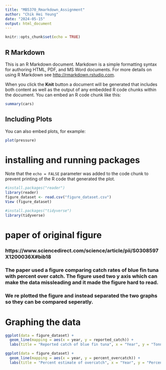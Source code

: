 ```yaml
---
title: "MB5370_Rmarkdown_Assignment"
author: "Chik Hei Yeung"
date: "2024-05-15"
output: html_document
---
```


```r
knitr::opts_chunk$set(echo = TRUE)
```

## R Markdown

This is an R Markdown document. Markdown is a simple formatting syntax for authoring HTML, PDF, and MS Word documents. For more details on using R Markdown see <http://rmarkdown.rstudio.com>.

When you click the **Knit** button a document will be generated that includes both content as well as the output of any embedded R code chunks within the document. You can embed an R code chunk like this:

```r
summary(cars)
```

## Including Plots

You can also embed plots, for example:

```r
plot(pressure)
```
# installing and running packages 
Note that the `echo = FALSE` parameter was added to the code chunk to prevent printing of the R code that generated the plot.
```r
#install.packages("reader")
library(reader)
figure_dataset <- read.csv("figure_dataset.csv")
View (figure_dataset)
```
```r
#install.packages("tidyverse")
library(tidyverse)
```
# paper of original figure 
### https://www.sciencedirect.com/science/article/pii/S0308597X1200036X#bib18 
### The paper used a figure comparing catch rates of blue fin tuna with percent over catch. The figure used two y axis which can make the data missleading and it made the figure hard to read. 
### We re plotted the figure and instead separated the two graphs so they can be compared seperatly. 

# Graphing the data 
```r
ggplot(data = figure_dataset) + 
  geom_line(mapping = aes(x = year, y = reported_catch)) +
  labs(title = "Reported catch of blue fin tuna", x = "Year", y = "Tonnes")
```

```r
ggplot(data = figure_dataset) + 
  geom_line(mapping = aes(x = year, y = percent_overcatch)) +
  labs(title = "Percent estimate of overcatch", x = "Year", y = "Percent overcatch")
```








